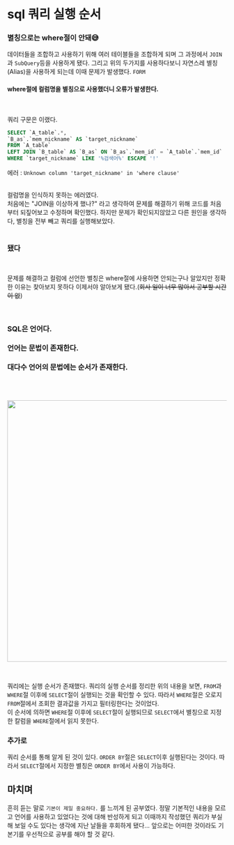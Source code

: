 # sql 쿼리 실행 순서

### 별칭으로는 where절이 안돼😅

데이터들을 조합하고 사용하기 위해 여러 테이블들을 조합하게 되며 그 과정에서 `JOIN`과 `SubQuery`등을 사용하게 됐다. 그리고 위의 두가지를 사용하다보니 자연스레 별칭(Alias)을 사용하게 되는데 이때 문제가 발생했다. `FORM`


#### where절에 컬럼명을 별칭으로 사용했더니 오류가 발생한다.

<br>

쿼리 구문은 이랬다.
```sql
SELECT `A_table`.*, 
`B_as`.`mem_nickname` AS `target_nickname` 
FROM `A_table` 
LEFT JOIN `B_table` AS `B_as` ON `B_as`.`mem_id` = `A_table`.`mem_id` 
WHERE `target_nickname` LIKE '%검색어%' ESCAPE '!'
```
에러 : `Unknown column 'target_nickname' in 'where clause'`

<br>
컬럼명을 인식하지 못하는 에러였다.<br>
처음에는 "JOIN을 이상하게 했나?" 라고 생각하여 문제를 해결하기 위해 코드를 처음부터 되짚어보고 수정하며 확인했다. 하지만 문제가 확인되지않았고 다른 원인을 생각하다, 별칭을 전부 빼고 쿼리를 실행해보았다.
<br><br>

### 됐다
<br>

 문제를 해결하고 컬럼에 선언한 별칭은 where절에 사용하면 안되는구나 알았지만 정확한 이유는 찾아보지 못하다 이제서야 알아보게 됐다.(~~회사 일이 너무 많아서 공부할 시간이 없~~)

 <br>


 ### SQL은 언어다.<br><br> 언어는 문법이 존재한다. <br><br> 대다수 언어의 문법에는 순서가 존재한다.

<br>
<br>
<p align="center">
<img
  src="./image/0001_img_1.svg"
  width="600"
  height="600"
/>
</p>

<br>

쿼리에는 실행 순서가 존재했다. 쿼리의 실행 순서를 정리한 위의 내용을 보면, `FROM`과 `WHERE`절 이후에 `SELECT`절이 실행되는 것을 확인할 수 있다. 따라서 `WHERE`절은 오로지 `FROM`절에서 조회한 결과값을 가지고 필터링한다는 것이었다.<br>
이 순서에 의하면 `WHERE`절 이후에 `SELECT`절이 실행되므로 `SELECT`에서 별칭으로 지정한 칼럼을 `WHERE`절에서 읽지 못한다.

### 추가로
쿼리 순서를 통해 알게 된 것이 있다. `ORDER BY`절은 `SELECT`이후 실행된다는 것이다. 따라서 `SELECT`절에서 지정한 별칭은 `ORDER BY`에서 사용이 가능하다.
<br> 

## 마치며

흔히 듣는 말로 `기본이 제일 중요하다.` 를 느끼게 된 공부였다. 정말 기본적인 내용을 모르고 언어를 사용하고 있었다는 것에 대해 반성하게 되고 이때까지 작성했던 쿼리가 부실해 보일 수도 있다는 생각에 지난 날들을 후회하게 됐다... 앞으로는 어떠한 것이라도 기본기를 우선적으로 공부를 해야 할 것 같다.


